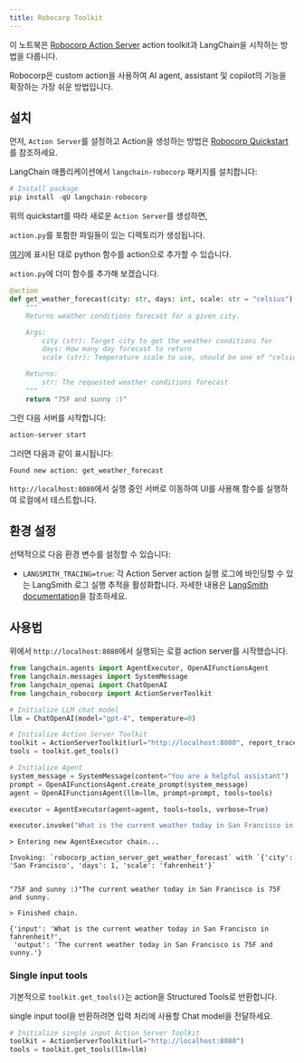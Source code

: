 ```yaml
---
title: Robocorp Toolkit
---
```


이 노트북은 [Robocorp Action Server](https://github.com/robocorp/robocorp) action toolkit과 LangChain을 시작하는 방법을 다룹니다.

Robocorp은 custom action을 사용하여 AI agent, assistant 및 copilot의 기능을 확장하는 가장 쉬운 방법입니다.

## 설치

먼저, `Action Server`를 설정하고 Action을 생성하는 방법은 [Robocorp Quickstart](https://github.com/robocorp/robocorp#quickstart)를 참조하세요.

LangChain 애플리케이션에서 `langchain-robocorp` 패키지를 설치합니다:

```python
# Install package
pip install -qU langchain-robocorp
```

위의 quickstart를 따라 새로운 `Action Server`를 생성하면,

`action.py`를 포함한 파일들이 있는 디렉토리가 생성됩니다.

[여기](https://github.com/robocorp/robocorp/tree/master/actions#describe-your-action)에 표시된 대로 python 함수를 action으로 추가할 수 있습니다.

`action.py`에 더미 함수를 추가해 보겠습니다.

```python
@action
def get_weather_forecast(city: str, days: int, scale: str = "celsius") -> str:
    """
    Returns weather conditions forecast for a given city.

    Args:
        city (str): Target city to get the weather conditions for
        days: How many day forecast to return
        scale (str): Temperature scale to use, should be one of "celsius" or "fahrenheit"

    Returns:
        str: The requested weather conditions forecast
    """
    return "75F and sunny :)"
```

그런 다음 서버를 시작합니다:

```bash
action-server start
```

그러면 다음과 같이 표시됩니다:

```
Found new action: get_weather_forecast

```

`http://localhost:8080`에서 실행 중인 서버로 이동하여 UI를 사용해 함수를 실행하여 로컬에서 테스트합니다.

## 환경 설정

선택적으로 다음 환경 변수를 설정할 수 있습니다:

- `LANGSMITH_TRACING=true`: 각 Action Server action 실행 로그에 바인딩할 수 있는 LangSmith 로그 실행 추적을 활성화합니다. 자세한 내용은 [LangSmith documentation](https://docs.smith.langchain.com/tracing#log-runs)을 참조하세요.

## 사용법

위에서 `http://localhost:8080`에서 실행되는 로컬 action server를 시작했습니다.

```python
from langchain.agents import AgentExecutor, OpenAIFunctionsAgent
from langchain.messages import SystemMessage
from langchain_openai import ChatOpenAI
from langchain_robocorp import ActionServerToolkit

# Initialize LLM chat model
llm = ChatOpenAI(model="gpt-4", temperature=0)

# Initialize Action Server Toolkit
toolkit = ActionServerToolkit(url="http://localhost:8080", report_trace=True)
tools = toolkit.get_tools()

# Initialize Agent
system_message = SystemMessage(content="You are a helpful assistant")
prompt = OpenAIFunctionsAgent.create_prompt(system_message)
agent = OpenAIFunctionsAgent(llm=llm, prompt=prompt, tools=tools)

executor = AgentExecutor(agent=agent, tools=tools, verbose=True)

executor.invoke("What is the current weather today in San Francisco in fahrenheit?")
```

```output
> Entering new AgentExecutor chain...

Invoking: `robocorp_action_server_get_weather_forecast` with `{'city': 'San Francisco', 'days': 1, 'scale': 'fahrenheit'}`


"75F and sunny :)"The current weather today in San Francisco is 75F and sunny.

> Finished chain.
```

```output
{'input': 'What is the current weather today in San Francisco in fahrenheit?',
 'output': 'The current weather today in San Francisco is 75F and sunny.'}
```

### Single input tools

기본적으로 `toolkit.get_tools()`는 action을 Structured Tools로 반환합니다.

single input tool을 반환하려면 입력 처리에 사용할 Chat model을 전달하세요.

```python
# Initialize single input Action Server Toolkit
toolkit = ActionServerToolkit(url="http://localhost:8080")
tools = toolkit.get_tools(llm=llm)
```